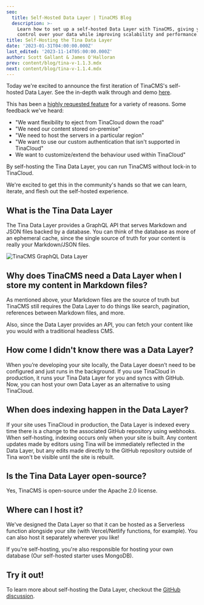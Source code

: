 ```yaml
---
seo:
  title: Self-Hosted Data Layer | TinaCMS Blog
  description: >-
    Learn how to set up a self-hosted Data Layer with TinaCMS, giving you full
    control over your data while improving scalability and performance.
title: Self-Hosting the Tina Data Layer
date: '2023-01-31T04:00:00.000Z'
last_edited: '2023-11-14T05:00:00.000Z'
author: Scott Gallant & James O'Halloran
prev: content/blog/tina-v-1.1.3.mdx
next: content/blog/tina-v-1.1.4.mdx
---
```


Today we're excited to announce the first iteration of TinaCMS's self-hosted Data Layer. See the in-depth walk through and demo [here](https://github.com/tinacms/tinacms/discussions/3589).

This has been a [highly requested feature](https://github.com/tinacms/tinacms/discussions/3096) for a variety of reasons. Some feedback we've heard:

* "We want flexibility to eject from TinaCloud down the road"
* "We need our content stored on-premise"
* "We need to host the servers in a particular region"
* "We want to use our custom authentication that isn't supported in TinaCloud"
* We want to customize/extend the behaviour used within TinaCloud"

By self-hosting the Tina Data Layer, you can run TinaCMS without lock-in to TinaCloud.

We're excited to get this in the community's hands so that we can learn, iterate, and flesh out the self-hosted experience.

## What is the Tina Data Layer

The Tina Data Layer provides a GraphQL API that serves Markdown and JSON files backed by a database. You can think of the database as more of an ephemeral cache, since the single source of truth for your content is really your Markdown/JSON files.

![TinaCMS GraphQL Data Layer](/img/docs/tinacms-data-layer_geyrv8.png "TinaCMS Data Layer")

## Why does TinaCMS need a Data Layer when I store my content in Markdown files?

As mentioned above, your Markdown files are the source of truth but TinaCMS still requires the Data Layer to do things like search, pagination, references between Markdown files, and more.

Also, since the Data Layer provides an API, you can fetch your content like you would with a traditional headless CMS.

## How come I didn't know there was a Data Layer?

When you’re developing your site locally, the Data Layer doesn’t need to be configured and just runs in the background. If you use TinaCloud in production, it runs your Tina Data Layer for you and syncs with GitHub. Now, you can host your own Data Layer as an alternative to using TinaCloud.

## When does indexing happen in the Data Layer?

If your site uses TinaCloud in production, the Data Layer is indexed every time there is a change to the associated GitHub repository using webhooks. When self-hosting, indexing occurs only when your site is built. Any content updates made by editors using Tina will be immediately reflected in the Data Layer, but any edits made directly to the GitHub repository outside of Tina won't be visible until the site is rebuilt.

## Is the Tina Data Layer open-source?

Yes, TinaCMS is open-source under the Apache 2.0 license.

## Where can I host it?

We've designed the Data Layer so that it can be hosted as a Serverless function alongside your site (with Vercel/Netlify functions, for example). You can also host it separately wherever you like!

If you're self-hosting, you're also responsible for hosting your own database (Our self-hosted starter uses MongoDB).

## Try it out!

To learn more about self-hosting the Data Layer, checkout the [GitHub discussion](https://github.com/tinacms/tinacms/discussions/3589).
